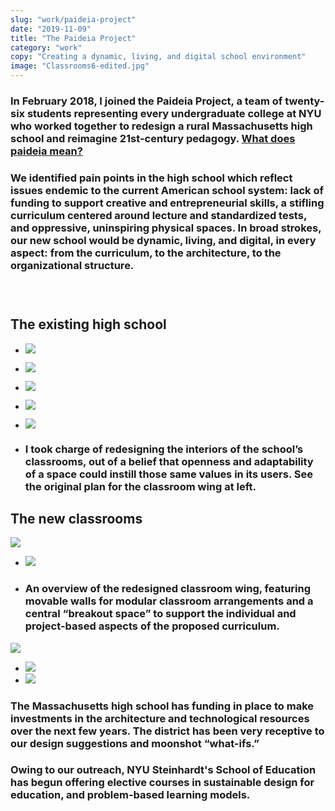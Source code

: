 ```yaml
---
slug: "work/paideia-project"
date: "2019-11-09"
title: "The Paideia Project"
category: "work"
copy: "Creating a dynamic, living, and digital school environment"
image: "Classrooms6-edited.jpg"
---
```


### In February 2018, I joined the Paideia Project, a team of twenty-six students representing every undergraduate college at NYU who worked together to redesign a rural Massachusetts high school and reimagine 21st-century pedagogy. [What does paideia mean?](https://en.wikipedia.org/wiki/Paideia)

### We identified pain points in the high school which reflect issues endemic to the current American school system: lack of funding to support creative and entrepreneurial skills, a stifling curriculum centered around lecture and standardized tests, and oppressive, uninspiring physical spaces. In broad strokes, our new school would be dynamic, living, and digital, in every aspect: from the curriculum, to the architecture, to the organizational structure.

### &nbsp;

## The existing high school
- ![](20180514-1.jpg)
- ![](20180514-2.jpg)
- ![](20180514-3.jpg)
- ![](20180514-4.jpg)

- ![](20180514-5.jpg)
- ### I took charge of redesigning the interiors of the school’s classrooms, out of a belief that openness and adaptability of a space could instill those same values in its users. See the original plan for the classroom wing at left.

## The new classrooms

![](20180514-6hr.jpg)

- ![](20180514-7.jpg)
- ### An overview of the redesigned classroom wing, featuring movable walls for modular classroom arrangements and a central “breakout space” to support the individual and project-based aspects of the proposed curriculum.

![](Classrooms6-edited.jpg)

- ![](Classrooms4-edited.jpg)
- ![](Classrooms5-edited.jpg)

### The Massachusetts high school has funding in place to make investments in the architecture and technological resources over the next few years. The district has been very receptive to our design suggestions and moonshot “what-ifs.”

### Owing to our outreach, NYU Steinhardt's School of Education has begun offering elective courses in sustainable design for education, and problem-based learning models.

### &nbsp;
